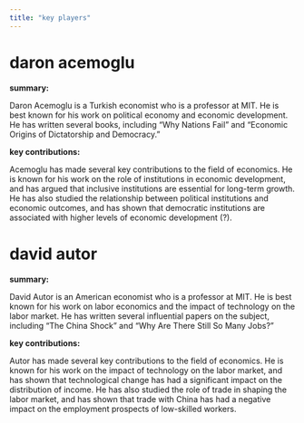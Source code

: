 ```yaml
---
title: "key players"
---
```


# daron acemoglu

**summary:**

Daron Acemoglu is a Turkish economist who is a professor at MIT. He is best known for his work on political economy and economic development. He has written several books, including "Why Nations Fail" and "Economic Origins of Dictatorship and Democracy."

**key contributions:**

Acemoglu has made several key contributions to the field of economics. He is known for his work on the role of institutions in economic development, and has argued that inclusive institutions are essential for long-term growth. He has also studied the relationship between political institutions and economic outcomes, and has shown that democratic institutions are associated with higher levels of economic development (?).

# david autor

**summary:**

David Autor is an American economist who is a professor at MIT. He is best known for his work on labor economics and the impact of technology on the labor market. He has written several influential papers on the subject, including "The China Shock" and "Why Are There Still So Many Jobs?"

**key contributions:**

Autor has made several key contributions to the field of economics. He is known for his work on the impact of technology on the labor market, and has shown that technological change has had a significant impact on the distribution of income. He has also studied the role of trade in shaping the labor market, and has shown that trade with China has had a negative impact on the employment prospects of low-skilled workers.
